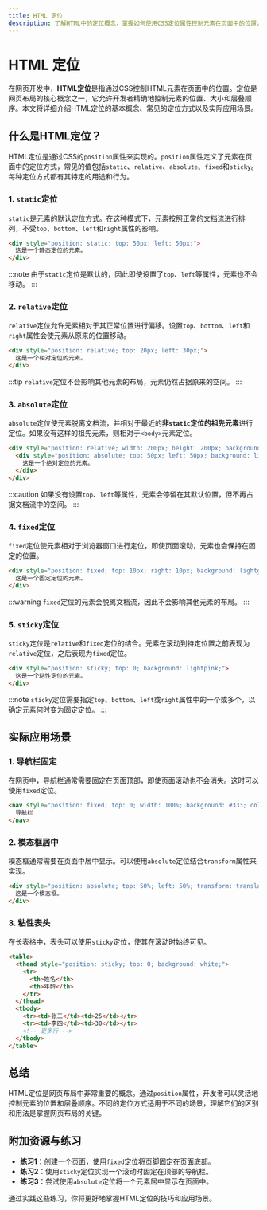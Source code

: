 ```yaml
---
title: HTML 定位
description: 了解HTML中的定位概念，掌握如何使用CSS定位属性控制元素在页面中的位置。
---
```


# HTML 定位

在网页开发中，**HTML定位**是指通过CSS控制HTML元素在页面中的位置。定位是网页布局的核心概念之一，它允许开发者精确地控制元素的位置、大小和层叠顺序。本文将详细介绍HTML定位的基本概念、常见的定位方式以及实际应用场景。

## 什么是HTML定位？

HTML定位是通过CSS的`position`属性来实现的。`position`属性定义了元素在页面中的定位方式，常见的值包括`static`、`relative`、`absolute`、`fixed`和`sticky`。每种定位方式都有其特定的用途和行为。

### 1. `static`定位

`static`是元素的默认定位方式。在这种模式下，元素按照正常的文档流进行排列，不受`top`、`bottom`、`left`和`right`属性的影响。

```html
<div style="position: static; top: 50px; left: 50px;">
  这是一个静态定位的元素。
</div>
```

:::note
由于`static`定位是默认的，因此即使设置了`top`、`left`等属性，元素也不会移动。
:::

### 2. `relative`定位

`relative`定位允许元素相对于其正常位置进行偏移。设置`top`、`bottom`、`left`和`right`属性会使元素从原来的位置移动。

```html
<div style="position: relative; top: 20px; left: 30px;">
  这是一个相对定位的元素。
</div>
```

:::tip
`relative`定位不会影响其他元素的布局，元素仍然占据原来的空间。
:::

### 3. `absolute`定位

`absolute`定位使元素脱离文档流，并相对于最近的**非`static`定位的祖先元素**进行定位。如果没有这样的祖先元素，则相对于`<body>`元素定位。

```html
<div style="position: relative; width: 200px; height: 200px; background: lightgray;">
  <div style="position: absolute; top: 50px; left: 50px; background: lightblue;">
    这是一个绝对定位的元素。
  </div>
</div>
```

:::caution
如果没有设置`top`、`left`等属性，元素会停留在其默认位置，但不再占据文档流中的空间。
:::

### 4. `fixed`定位

`fixed`定位使元素相对于浏览器窗口进行定位，即使页面滚动，元素也会保持在固定的位置。

```html
<div style="position: fixed; top: 10px; right: 10px; background: lightgreen;">
  这是一个固定定位的元素。
</div>
```

:::warning
`fixed`定位的元素会脱离文档流，因此不会影响其他元素的布局。
:::

### 5. `sticky`定位

`sticky`定位是`relative`和`fixed`定位的结合。元素在滚动到特定位置之前表现为`relative`定位，之后表现为`fixed`定位。

```html
<div style="position: sticky; top: 0; background: lightpink;">
  这是一个粘性定位的元素。
</div>
```

:::note
`sticky`定位需要指定`top`、`bottom`、`left`或`right`属性中的一个或多个，以确定元素何时变为固定定位。
:::

## 实际应用场景

### 1. 导航栏固定

在网页中，导航栏通常需要固定在页面顶部，即使页面滚动也不会消失。这时可以使用`fixed`定位。

```html
<nav style="position: fixed; top: 0; width: 100%; background: #333; color: white;">
  导航栏
</nav>
```

### 2. 模态框居中

模态框通常需要在页面中居中显示。可以使用`absolute`定位结合`transform`属性来实现。

```html
<div style="position: absolute; top: 50%; left: 50%; transform: translate(-50%, -50%); background: white; padding: 20px;">
  这是一个模态框。
</div>
```

### 3. 粘性表头

在长表格中，表头可以使用`sticky`定位，使其在滚动时始终可见。

```html
<table>
  <thead style="position: sticky; top: 0; background: white;">
    <tr>
      <th>姓名</th>
      <th>年龄</th>
    </tr>
  </thead>
  <tbody>
    <tr><td>张三</td><td>25</td></tr>
    <tr><td>李四</td><td>30</td></tr>
    <!-- 更多行 -->
  </tbody>
</table>
```

## 总结

HTML定位是网页布局中非常重要的概念。通过`position`属性，开发者可以灵活地控制元素的位置和层叠顺序。不同的定位方式适用于不同的场景，理解它们的区别和用法是掌握网页布局的关键。

## 附加资源与练习

- **练习1**：创建一个页面，使用`fixed`定位将页脚固定在页面底部。
- **练习2**：使用`sticky`定位实现一个滚动时固定在顶部的导航栏。
- **练习3**：尝试使用`absolute`定位将一个元素居中显示在页面中。

通过实践这些练习，你将更好地掌握HTML定位的技巧和应用场景。